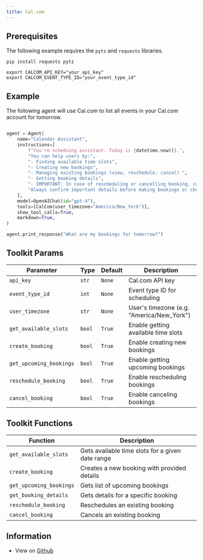 ```yaml
---
title: Cal.com
---
```


## Prerequisites

The following example requires the `pytz` and `requests` libraries.

```shell
pip install requests pytz
```

```shell
export CALCOM_API_KEY="your_api_key"
export CALCOM_EVENT_TYPE_ID="your_event_type_id"
```

## Example

The following agent will use Cal.com to list all events in your Cal.com account for tomorrow.

```python cookbook/tools/calcom_tools.py

agent = Agent(
    name="Calendar Assistant",
    instructions=[
        f"You're scheduing assistant. Today is {datetime.now()}.",
        "You can help users by:",
        "- Finding available time slots",
        "- Creating new bookings",
        "- Managing existing bookings (view, reschedule, cancel) ",
        "- Getting booking details",
        "- IMPORTANT: In case of rescheduling or cancelling booking, call the get_upcoming_bookings function to get the booking uid. check available slots before making a booking for given time",
        "Always confirm important details before making bookings or changes.",
    ],
    model=OpenAIChat(id="gpt-4"),
    tools=[CalCom(user_timezone="America/New_York")],
    show_tool_calls=True,
    markdown=True,
)

agent.print_response("What are my bookings for tomorrow?")
```

## Toolkit Params
| Parameter | Type | Default | Description |
|-----------|------|---------|-------------|
| `api_key` | `str` | `None` | Cal.com API key |
| `event_type_id` | `int` | `None` | Event type ID for scheduling |
| `user_timezone` | `str` | `None` | User's timezone (e.g. "America/New_York") |
| `get_available_slots` | `bool` | `True` | Enable getting available time slots |
| `create_booking` | `bool` | `True` | Enable creating new bookings |
| `get_upcoming_bookings` | `bool` | `True` | Enable getting upcoming bookings |
| `reschedule_booking` | `bool` | `True` | Enable rescheduling bookings |
| `cancel_booking` | `bool` | `True` | Enable canceling bookings |

## Toolkit Functions

| Function | Description |
|----------|-------------|
| `get_available_slots` | Gets available time slots for a given date range |
| `create_booking` | Creates a new booking with provided details |
| `get_upcoming_bookings` | Gets list of upcoming bookings |
| `get_booking_details` | Gets details for a specific booking |
| `reschedule_booking` | Reschedules an existing booking |
| `cancel_booking` | Cancels an existing booking |


## Information

- View on [Github](https://github.com/phidatahq/agno/blob/main/phi/tools/calcom.py)
